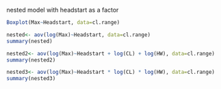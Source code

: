 
nested model with headstart as a factor 
```r
Boxplot(Max~Headstart, data=cl.range)
```

```r
nested<- aov(log(Max)~Headstart, data=cl.range)
summary(nested)
```
```r
nested2<- aov(log(Max)~Headstart + log(CL) + log(HW), data=cl.range)
summary(nested2)
```
```r
nested3<- aov(log(Max)~Headstart * log(CL) * log(HW), data=cl.range)
summary(nested3)
```


